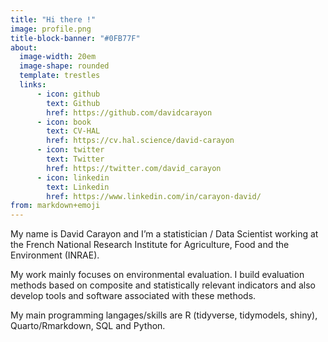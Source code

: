 ```yaml
---
title: "Hi there !"
image: profile.png
title-block-banner: "#0FB77F"
about:
  image-width: 20em
  image-shape: rounded
  template: trestles
  links:
      - icon: github
        text: Github
        href: https://github.com/davidcarayon
      - icon: book
        text: CV-HAL
        href: https://cv.hal.science/david-carayon
      - icon: twitter
        text: Twitter
        href: https://twitter.com/david_carayon
      - icon: linkedin
        text: Linkedin
        href: https://www.linkedin.com/in/carayon-david/
from: markdown+emoji
---
```


My name is David Carayon and I'm a statistician / Data Scientist working at the French National Research Institute for Agriculture, Food and the Environment (INRAE).

My work mainly focuses on environmental evaluation. I build evaluation methods based on composite and statistically relevant indicators and also develop tools and software associated with these methods.

My main programming langages/skills are R (tidyverse, tidymodels, shiny), Quarto/Rmarkdown, SQL and Python.




